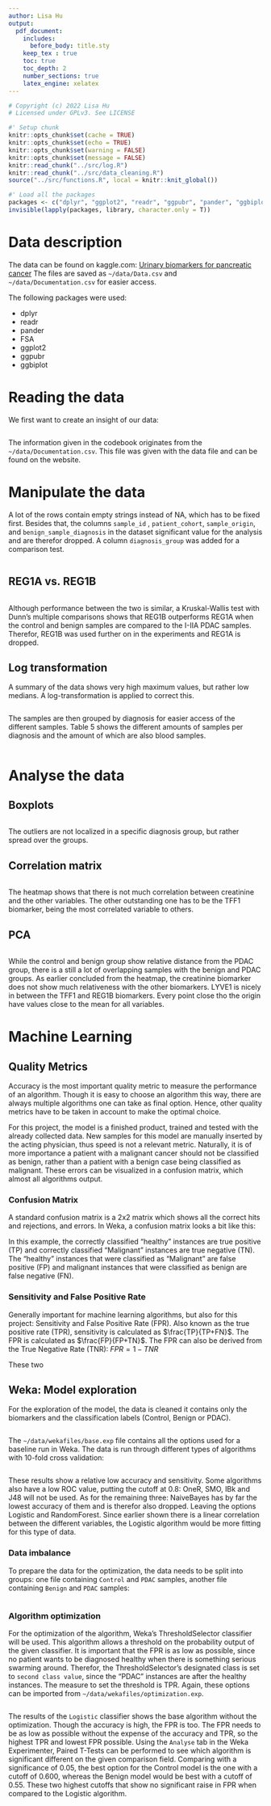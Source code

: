 ```yaml
---
author: Lisa Hu
output:
  pdf_document:
    includes:
      before_body: title.sty
    keep_tex : true
    toc: true
    toc_depth: 2
    number_sections: true
    latex_engine: xelatex
---
```

```r
# Copyright (c) 2022 Lisa Hu
# Licensed under GPLv3. See LICENSE
```

```r
#' Setup chunk
knitr::opts_chunk$set(cache = TRUE)
knitr::opts_chunk$set(echo = TRUE)
knitr::opts_chunk$set(warning = FALSE)
knitr::opts_chunk$set(message = FALSE)
knitr::read_chunk("../src/log.R")
knitr::read_chunk("../src/data_cleaning.R")
source("../src/functions.R", local = knitr::knit_global())
```
[//]: # (toc)

\newpage
```r
#' Load all the packages
packages <- c("dplyr", "ggplot2", "readr", "ggpubr", "pander", "ggbiplot", "FSA")
invisible(lapply(packages, library, character.only = T))
```

# Data description
The data can be found on kaggle.com: [Urinary biomarkers for pancreatic cancer](https://www.kaggle.com/datasets/johnjdavisiv/urinary-biomarkers-for-pancreatic-cancer)
The files are saved as `~/data/Data.csv` and `~/data/Documentation.csv` for easier access.

The following packages were used:

+ dplyr
+ readr
+ pander
+ FSA
+ ggplot2
+ ggpubr
+ ggbiplot

\newpage
# Reading the data
We first want to create an insight of our data:
```r
```

The information given in the codebook originates from the `~/data/Documentation.csv`. This file was given with the data file and can be found on the website.

\newpage
# Manipulate the data
A lot of the rows contain empty strings instead of NA, which has to be fixed first. Besides that, the columns `sample_id` , `patient_cohort`, `sample_origin`, and `benign_sample_diagnosis` in the dataset significant value for the analysis and are therefor dropped. A column `diagnosis_group` was added for a comparison test.

```r
```

\newpage
## REG1A vs. REG1B
```r
```

Although performance between the two is similar, a Kruskal-Wallis test with Dunn's multiple comparisons shows that REG1B outperforms REG1A when the control and benign samples are compared to the I-IIA PDAC samples.
Therefor, REG1B was used further on in the experiments and REG1A is dropped.

## Log transformation
A summary of the data shows very high maximum values, but rather low medians.
A log-transformation is applied to correct this.

```r
```

The samples are then grouped by diagnosis for easier access of the different samples.
Table 5 shows the different amounts of samples per diagnosis and the amount of which are also blood samples.
\newpage
```r
```

\newpage
# Analyse the data
## Boxplots
```r
```

The outliers are not localized in a specific diagnosis group, but rather spread over the groups.

\newpage

## Correlation matrix
```r
```

The heatmap shows that there is not much correlation between creatinine and the other variables.
The other outstanding one has to be the TFF1 biomarker, being the most correlated variable to others.

\newpage

## PCA
```r
```

While the control and benign group show relative distance from the PDAC group, there is a still a lot of overlapping samples with the benign and PDAC groups.
As earlier concluded from the heatmap, the creatinine biomarker does not show much relativeness with the other biomarkers.
LYVE1 is nicely in between the TFF1 and REG1B biomarkers.
Every point close tho the origin have values close to the mean for all variables.

\newpage
# Machine Learning
## Quality Metrics
Accuracy is the most important quality metric to measure the performance of an algorithm. Though it is easy to choose an algorithm this way, there are always multiple algorithms one can take as final option. Hence, other quality metrics have to be taken in account to make the optimal choice.

For this project, the model is a finished product, trained and tested with the already collected data. New samples for this model are manually inserted by the acting physician, thus speed is not a relevant metric. Naturally, it is of more importance a patient with a malignant cancer should not be classified as benign, rather than a patient with a benign case being classified as malignant. These errors can be visualized in a confusion matrix, which almost all algorithms output.

### Confusion Matrix
A standard confusion matrix is a 2x2 matrix which shows all the correct hits and rejections, and errors. In Weka, a confusion matrix looks a bit like this:
```{=latex}
\begin{table}[h]
    \centering
    \caption{Example of a confusion matrix}
    \label{tab:ex_cm}
    \begin{tabular}{cc|l}
        a & b & <- classified as\\
        \hline
        TP & FN & a = Control/Benign (healty)\\
        FP & TN & b = Malignant\\
    \end{tabular}
\end{table}
```

In this example, the correctly classified "healthy" instances are true positive (TP) and correctly classified "Malignant" instances are true negative (TN). The "healthy" instances that were classified as "Malignant" are false positive (FP) and malignant instances that were classified as benign are false negative (FN).

### Sensitivity and False Positive Rate
Generally important for machine learning algorithms, but also for this project: Sensitivity and False Positive Rate (FPR). Also known as the true positive rate (TPR), sensitivity is calculated as $\frac{TP}{TP+FN}$. The FPR is calculated as $\frac{FP}{FP+TN}$. The FPR can also be derived from the True Negative Rate (TNR): $FPR = 1 - TNR$

These two

\newpage
## Weka: Model exploration
For the exploration of the model, the data is cleaned it contains only the biomarkers and the classification labels (Control, Benign or PDAC).
```r
```

The `~/data/wekafiles/base.exp` file contains all the options used for a baseline run in Weka. The data is run through different types of algorithms with 10-fold cross validation:
```r
```

These results show a relative low accuracy and sensitivity. Some algorithms also have a low ROC value, putting the cutoff at 0.8: OneR, SMO, IBk and J48 will not be used. As for the remaining three: NaiveBayes has by far the lowest accuracy of them and is therefor also dropped. Leaving the options Logistic and RandomForest. Since earlier shown there is a linear correlation between the different variables, the Logistic algorithm would be more fitting for this type of data.

\newpage
### Data imbalance
To prepare the data for the optimization, the data needs to be split into groups: one file containing `Control` and `PDAC` samples, another file containing `Benign` and `PDAC` samples:
```r
```

### Algorithm optimization
For the optimization of the algorithm, Weka's ThresholdSelector classifier will be used. This algorithm allows a threshold on the probability output of the given classifier. It is important that the FPR is as low as possible, since no patient wants to be diagnosed healthy when there is something serious swarming around. Therefor, the ThresholdSelector's designated class is set to `second class value`, since the "PDAC" instances are after the healthy instances. The measure to set the threshold is TPR.  Again, these options can be imported from `~/data/wekafiles/optimization.exp`.
```r
```

The results of the `Logistic` classifier shows the base algorithm without the optimization. Though the accuracy is high, the FPR is too. The FPR needs to be as low as possible without the expense of the accuracy and TPR, so the highest TPR and lowest FPR possible. Using the `Analyse` tab in the Weka Experimenter, Paired T-Tests can be performed to see which algorithm is significant different on the given comparison field. Comparing with a significance of 0.05, the best option for the Control model is the one with a cutoff of 0.600, whereas the Benign model would be best with a cutoff of 0.55. These two highest cutoffs that show no significant raise in FPR when compared to the Logistic algorithm.
